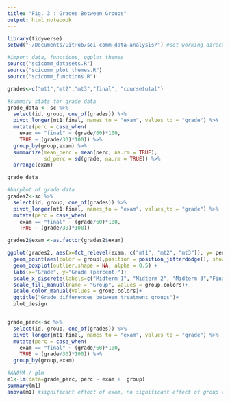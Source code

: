 ```yaml
---
title: "Fig. 3 : Grades Between Groups"
output: html_notebook
---
```

```r
library(tidyverse)
setwd("~/Documents/GitHub/sci-comm-data-analysis/") #set working directory

#import data, functions, ggplot themes
source("scicomm_datasets.R")
source("scicomm_plot_themes.R")
source("scicomm_functions.R") 
```

```r
grades<-c("mt1","mt2","mt3","final", "coursetotal")

#summary stats for grade data
grade_data <- sc %>%
  select(id, group, one_of(grades)) %>%
  pivot_longer(mt1:final, names_to = "exam", values_to = "grade") %>%
  mutate(perc = case_when(
    exam == "final" ~ (grade/60)*100,
    TRUE ~ (grade/30)*100)) %>%
  group_by(group,exam) %>%
  summarize(mean_perc = mean(perc, na.rm = TRUE), 
            sd_perc = sd(grade, na.rm = TRUE)) %>%
  arrange(exam)

grade_data

#barplot of grade data 
grades2<-sc %>%
  select(id, group, one_of(grades)) %>%
  pivot_longer(mt1:final, names_to = "exam", values_to = "grade") %>%
  mutate(perc = case_when(
    exam == "final" ~ (grade/60)*100,
    TRUE ~ (grade/30)*100)) 

grades2$exam <-as.factor(grades2$exam)

ggplot(grades2, aes(x=fct_relevel(exam, c("mt1", "mt2", "mt3")), y= perc, fill=group)) +
  geom_point(aes(color = group),position = position_jitterdodge(), show.legend = F) + 
  geom_boxplot(outlier.shape = NA, alpha = 0.5) + 
  labs(x="Grade", y="Grade (percent)")+
  scale_x_discrete(labels=c("Midterm 1", "Midterm 2", "Midterm 3","Final Exam"))+
  scale_fill_manual(name = "Group", values = group.colors)+
  scale_color_manual(values = group.colors)+
  ggtitle("Grade differences between treatment groups")+
  plot_design


grade_perc<-sc %>%
  select(id, group, one_of(grades)) %>%
  pivot_longer(mt1:final, names_to = "exam", values_to = "grade") %>%
  mutate(perc = case_when(
    exam == "final" ~ (grade/60)*100,
    TRUE ~ (grade/30)*100)) %>%
  group_by(group,exam)

#ANOVA / glm 
m1<-lm(data=grade_perc, perc ~ exam +  group)
summary(m1)
anova(m1) #significant effect of exam, no significant effect of group (no interaction either)
```

